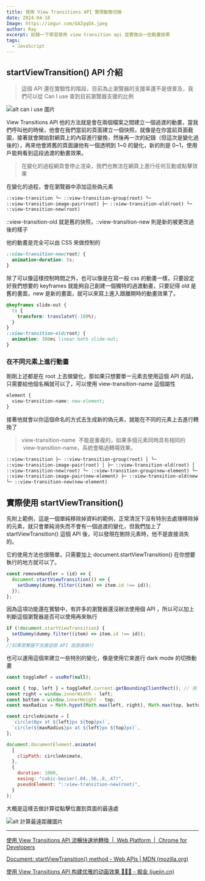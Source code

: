 ```yaml
---
title: 使用 View Transitions API 實現動態切換
date: 2024-04-18
Image: https://imgur.com/GAZgqO4.jpeg
author: Ray
excerpt: 紀錄一下學習使用 view transition api 並實做出一些動畫效果
tags:
  - JavaScript
---
```


## startViewTransition() API 介紹

> 這個 API 還在實驗性的階段，目前為止瀏覽器的支援率還不是很普及，我們可以從 Can I use 查到目前瀏覽器支援的比例

![alt can i use 圖片](https://imgur.com/wCpIIch.jpeg)

View Transitions API 他的方法就是會在兩個檔案之間建立一個過渡的動畫，當我們呼叫他的時候，他會在我們當前的頁面建立一個快照，就像是在你當前頁面截圖，接著就會開始對網頁上的內容進行變換，然後再一次的紀錄（但這次是變化過後的），再來他會將舊的頁面讓他有一個透明到 1~0 的變化，新的則是 0~1，使用戶能夠看到這段過渡的動畫效果。

> 在變化的過程網頁會停止渲染，我們也無法在網頁上進行任何互動或點擊效果

在變化的過程，會在瀏覽器中添加這些偽元素

```html
::view-transition └─ ::view-transition-group(root) └─
::view-transition-image-pair(root) ├─ ::view-transition-old(root) └─
::view-transition-new(root)
```

::view-transition-old 就是舊的快照，::view-transition-new 則是新的被更改過後的樣子

他的動畫是完全可以由 CSS 來做控制的

```css
::view-transition-new(root) {
  animation-duration: 5s;
}
```

除了可以像這樣控制時間之外，也可以像是在寫一般 css 的動畫一樣，只要設定好我們想要的 keyframes 就能夠自己創建一個獨特的過渡動畫，只要記得 old 是舊的畫面，new 是新的畫面，就可以來寫上進入跟離開時的動畫效果了。

```css
@keyframes slide-out {
  to {
    transform: translateY(-100%);
  }
}
::view-transition-old(root) {
  animation: 300ms linear both slide-out;
}
```

### 在不同元素上進行動畫

剛剛上述都是在 root 上去做變化，那如果只想要單一元素去使用這個 API 的話，只需要給他個名稱就可以了，可以使用 view-transition-name 這個屬性

```css
element {
  view-transition-name: new-element;
}
```

接著他就會以你這個命名的方式去生成新的偽元素，就能在不同的元素上去進行轉換了

> view-transition-name  不能是重複的，如果多個元素同時具有相同的  view-transition-name，系統會略過轉場效果。

```html
::view-transition ├─ ::view-transition-group(root) │ └─
::view-transition-image-pair(root) │ ├─ ::view-transition-old(root) │ └─
::view-transition-new(root) └─ ::view-transition-group(new-element) └─
::view-transition-image-pair(new-element) ├─ ::view-transition-old(new-element)
└─ ::view-transition-new(new-element)
```

## 實際使用 startViewTransition()

<CodeEmbed
  id="BaEdqWo?default-tab=css%2Cresult&theme-id=dark"
  title="View Transitions API Remove Element"
  type="0"
/>

先附上範例，這是一個單純移除掉資料的範例，正常清況下沒有特別去處理移除掉的元素，就只會單純消失而不會有一個過渡的變化，但我們加上了 startViewTransition() 這個 API 後，可以發現在刪除元素時，他不是直接消失的。

它的使用方法也很簡單，只需要加上 document.startViewTransition() 在你想要執行的地方就可以了。

```javascript
const removeHandler = (id) => {
  document.startViewTransition(() => {
    setDummy(dummy.filter((item) => item.id !== id));
  });
};
```

因為這項功能還在實驗中，有許多的瀏覽器還沒辦法使用個 API ，所以可以加上判斷這個瀏覽器是否可以使用再來執行

```javascript
if (!document.startViewTransition) {
  setDummy(dummy.filter((item) => item.id !== id));
}
//如果瀏覽器不支援這個 API 就直接執行
```

<CodeEmbed
  id="OJGjWdE?default-tab=css%2Cresult&theme-id=dark"
  title="View Transitions API"
  type="0"
/>

也可以運用這個來建立一些特別的變化，像是使用它來進行 dark mode 的切換動畫

```javascript
const toggleRef = useRef(null);

const { top, left } = toggleRef.current.getBoundingClientRect(); // 用 ref 來取得當前按鈕的位置
const right = window.innerWidth - left;
const bottom = window.innerHeight - top;
const maxRadius = Math.hypot(Math.max(left, right), Math.max(top, bottom)); // 計算出按鈕到頁面最遠的半徑距離，也就是直角三角形最長的邊

const circleAnimate = [
  `circle(0px at ${left}px ${top}px)`,
  `circle(${maxRadius}px at ${left}px ${top}px)`,
];

document.documentElement.animate(
  {
    clipPath: circleAnimate,
  },
  {
    duration: 1000,
    easing: "cubic-bezier(.04,.56,.8,.47)",
    pseudoElement: "::view-transition-new(root)",
  }
);
```

大概是這樣去做計算從點擊位置到頁面的最遠處

![alt 計算最遠距離圖片](https://imgur.com/Kk2h9xi.jpeg)

---

[使用 View Transitions API 流暢快速地轉換  |  Web Platform  |  Chrome for Developers](https://developer.chrome.com/docs/web-platform/view-transitions?hl=zh-tw#how-these-transitions-work)

[Document: startViewTransition() method - Web APIs | MDN (mozilla.org)](https://developer.mozilla.org/en-US/docs/Web/API/Document/startViewTransition)

[使用 View Transitions API 构建优雅的动画效果 💢💢💢 - 掘金 (juejin.cn)](https://juejin.cn/post/7282889267028770877)

